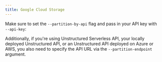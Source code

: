 ```yaml
---
title: Google Cloud Storage
---
```



<SharedContentGCS/>

Make sure to set the `--partition-by-api` flag and pass in your API key with `--api-key`:


<CodeGroup>

  <GCSAPISh />

  <GCSAPIPy />

</CodeGroup>

Additionally, if you're using Unstructured Serverless API, your locally deployed Unstructured API, or an Unstructured API
deployed on Azure or AWS, you also need to specify the API URL via the `--partition-endpoint` argument.